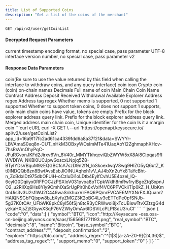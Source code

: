 ---
title: List of Supported Coins
description: "Get a list of the coins of the merchant"
---

`GET /api/v2/user/getCoinList`

#### Decrypted Request Parameters
<ParamField query="time" type="long" required>
    current timestamp
</ParamField>
<ParamField query="charset" type="string" required>
    encoding format, no special case, pass parameter UTF-8
</ParamField>
<ParamField query="version" type="string" required>
    interface version number, no special case, pass parameter v2
</ParamField>



#### Response Data Parameters
<ResponseField type="object[ ]">
    <Expandable title="object">
        <ResponseField name="symbol" type="string">coin(Be sure to use the value returned by this field when calling the interface to withdraw coins, and any query interface)</ResponseField>
        <ResponseField name="icon" type="string">coin icon</ResponseField>
        <ResponseField name="real_symbol" type="string">Crypto coin (coin) on-chain names</ResponseField>
        <ResponseField name="decimals" type="string">Decimals</ResponseField>
        <ResponseField name="name" type="string">Full name of coin</ResponseField>
        <ResponseField name="base_symbol" type="string">Main Chain Coin Name</ResponseField>
        <ResponseField name="contract_address" type="string">Contract Address</ResponseField>
        <ResponseField name="deposit_confirmation" type="string">Deposit Received</ResponseField>
        <ResponseField name="withdraw_confirmation" type="string">Withdrawal Available</ResponseField>
        <ResponseField name="explorer" type="string">Explorer</ResponseField>
        <ResponseField name="address_regex" type="string">Address regex</ResponseField>
        <ResponseField name="address_tag_regex" type="string">Address tag regex</ResponseField>
        <ResponseField name="support_memo" type="string">Whether memo is supported, 0 not supported 1 supported</ResponseField>
        <ResponseField name="support_token" type="string">Whether to support token coins, 0 does not support 1 supports, only main chain coins have value, tokens are empty</ResponseField>
        <ResponseField name="address_link" type="string">Prefix for the block explorer address query link.</ResponseField>
        <ResponseField name="txid_link" type="string">Prefix for the block explorer address query link.</ResponseField>
        <ResponseField name="merge_address_symbol" type="string">Merged address main chain coin, Unique identifier for the coin</ResponseField>
        <ResponseField name="margin_symbol" type="string">Is it a margin coin</ResponseField>
    </Expandable>
</ResponseField>



<RequestExample>
  ```curl cURL
  curl -X GET \
  --url 'https://openapi.keysecure.io/
api/v2/user/getCoinList?app_id=16a9f17fc2ad61ca4339fdd6a8a37f21&data=SWYYr-LBVAmaS0eq8n-CUT_nHkM3OBxyWOsImMTe41UaqAoYI2ZghmaphXHov-7hsRsVmOhyPqC-JFuRGvonJKFd2Jirxv6Vn_8V40r_MMYTkhqcviQbZWYW5xX8Ai8CIpqas9fIWVDIYA_NKBl0UCJpwGxscxLNpjq5Z8-BTyIYDsVBquM9zEQGBCfcA7szD9n2fN_loSkoexlwqV8wg9HIZO5yQ6utZ_Kt0lNDQQb8zn8BwfAvsEsbJlOINUAqhxh1vV_AJ4bXn2uYx8TaYcBht-n_ZcBdxIDt975dbOFUiH-oCzIuDi1oLDtb4EylfCvhU5E4ozel_lQ-6cyIG0Dqiiyx0RFFOCJzPSXIoV031pvoa8pTCpkWklh8mRw1rylBgeZtqSxpnJO2_u2RIlXq6Hs8Yly9CmhIXaSrUgPir0h6xVxlf4VC6PFVCkiiTlp0kZ_H_UbKm0nUis3v3U2sflWJ2C449waSrikhuxVrFAQ6PQmrFVCAE6MYXNrFXJQuam2HAIQNSGbFQjspw8b_bXyfyZMGZ3K2oBC4I_v3eETTdPe0pfSNJb-5g37K0tOAr_UFbWK8pkC8yl56fSjn8tcR3yCRWwoi8jxTcUBiswTtvXZtzgG4dyzkaHXjsZjSGiywXSqP76VZWlyOmAx6IDSViLcPLPISdU3ruCI'
  ```
</RequestExample>



<ResponseExample>
```json
{
  "code":"0",
  "data":[
      {
          "symbol":"BTC",
          "icon":"http://Keysecure -oss.oss-cn-beijing.aliyuncs.com/saas/1565681771193.png",
          "real_symbol":"BTC",
          "decimals":"8",
          "name":"Bitcoin",
          "base_symbol":"BTC",
          "contract_address":"",
          "deposit_confirmation":"2",
          "explorer":"https://btc.com/",
          "address_regex":"^(1|3)[a-zA-Z0-9]{24,36}$",
          "address_tag_regex":"",
          "support_memo":"0",
          "support_token":"0"
      }
   ]
 }
```
</ResponseExample>